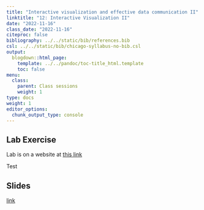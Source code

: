 ```yaml
---
title: "Interactive visualization and effective data communication II"
linktitle: "12: Interactive Visualization II"
date: "2022-11-16"
class_date: "2022-11-16"
citeproc: false
bibliography: ../../static/bib/references.bib
csl: ../../static/bib/chicago-syllabus-no-bib.csl
output:
  blogdown::html_page:
    template: ../../pandoc/toc-title_html.template
    toc: false
menu:
  class:
    parent: Class sessions
    weight: 1
type: docs
weight: 1
editor_options: 
  chunk_output_type: console
---
```


## Lab Exercise

Lab is on a website at [this link](https://abigailhorn.github.io/PM566-final-project/12-lab.html)

Test

## Slides

[link](/PM566/slides/12-interactive-viz2/slides.html)
